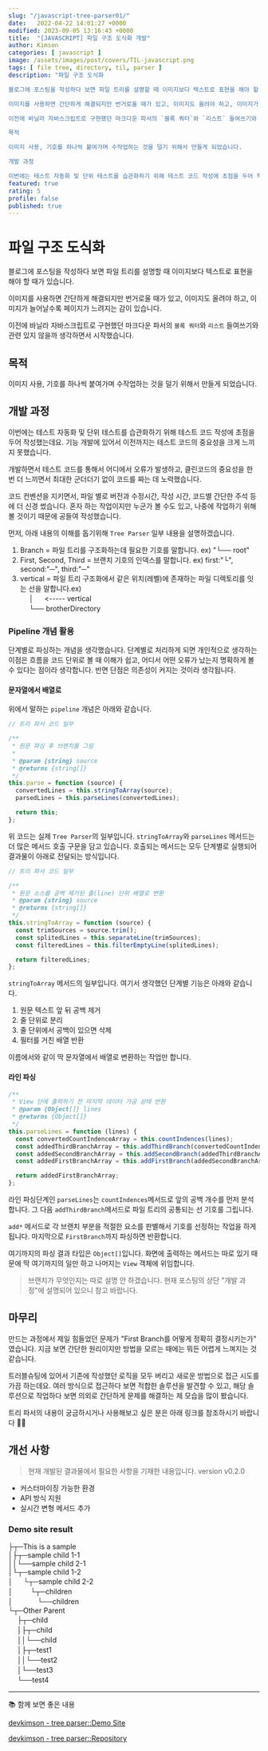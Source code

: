```yaml
---
slug: "/javascript-tree-parser01/"
date:   2022-04-22 14:01:27 +0000
modified: 2023-09-05 13:16:43 +0000
title:  "[JAVASCRIPT] 파일 구조 도식화 개발"
author: Kimson
categories: [ javascript ]
image: /assets/images/post/covers/TIL-javascript.png
tags: [ file tree, directory, til, parser ]
description: "파일 구조 도식화

블로그에 포스팅을 작성하다 보면 파일 트리를 설명할 때 이미지보다 텍스트로 표현을 해야 할 때가 있습니다.

이미지를 사용하면 간단하게 해결되지만 번거로울 때가 있고, 이미지도 올려야 하고, 이미지가 늘어날수록 페이지가 느려지는 감이 있습니다.

이전에 바닐라 자바스크립트로 구현했던 마크다운 파서의 `블록 쿼터`와 `리스트` 들여쓰기와 관련 있지 않을까 생각하면서 시작했습니다.

목적

이미지 사용, 기호를 하나씩 붙여가며 수작업하는 것을 덜기 위해서 만들게 되었습니다.

개발 과정

이번에는 테스트 자동화 및 단위 테스트를 습관화하기 위해 테스트 코드 작성에 초점을 두어 작성했는데요. 기능 개발에 있어서 이전까지는 테스트 코드의 중요성을 크게 느끼지 못했습니다."
featured: true
rating: 5
profile: false
published: true
---
```


# 파일 구조 도식화

블로그에 포스팅을 작성하다 보면 파일 트리를 설명할 때 이미지보다 텍스트로 표현을 해야 할 때가 있습니다.

이미지를 사용하면 간단하게 해결되지만 번거로울 때가 있고, 이미지도 올려야 하고, 이미지가 늘어날수록 페이지가 느려지는 감이 있습니다.

이전에 바닐라 자바스크립트로 구현했던 마크다운 파서의 `블록 쿼터`와 `리스트` 들여쓰기와 관련 있지 않을까 생각하면서 시작했습니다.

## 목적

이미지 사용, 기호를 하나씩 붙여가며 수작업하는 것을 덜기 위해서 만들게 되었습니다.

## 개발 과정

이번에는 테스트 자동화 및 단위 테스트를 습관화하기 위해 테스트 코드 작성에 초점을 두어 작성했는데요. 기능 개발에 있어서 이전까지는 테스트 코드의 중요성을 크게 느끼지 못했습니다.

개발하면서 테스트 코드를 통해서 어디에서 오류가 발생하고, 클린코드의 중요성을 한 번 더 느끼면서 최대한 군더더기 없이 코드를 짜는 데 노력했습니다.

코드 컨벤션을 지키면서, 파일 별로 버전과 수정시간, 작성 시간, 코드별 간단한 주석 등에 더 신경 썼습니다. 혼자 하는 작업이지만 누군가 볼 수도 있고, 나중에 작업하기 위해 볼 것이기 때문에 공들여 작성했습니다.

먼저, 아래 내용의 이해를 돕기위해 `Tree Parser` 일부 내용을 설명하겠습니다.

1. Branch = 파일 트리를 구조화하는데 필요한 기호를 말합니다. ex) "└── root"
2. First, Second, Third = 브랜치 기호의 인덱스를 말합니다. ex) first:"└", second:"─", third:"─"
3. vertical = 파일 트리 구조화에서 같은 위치(레벨)에 존재하는 파일 디렉토리를 잇는 선을 말합니다.ex)  
   　 │ 　 \<----- vertical  
   　 └── brotherDirectory

### Pipeline 개념 활용

단계별로 파싱하는 개념을 생각했습니다. 단계별로 처리하게 되면 개인적으로 생각하는 이점은 흐름을 코드 단위로 볼 때 이해가 쉽고, 어디서 어떤 오류가 났는지 명확하게 볼 수 있다는 점이라 생각합니다. 반면 단점은 의존성이 커지는 것이라 생각됩니다.

#### 문자열에서 배열로

위에서 말하는 `pipeline` 개념은 아래와 같습니다.

```javascript
// 트리 파서 코드 일부

/**
 * 원문 파싱 후 브랜치를 그림
 *
 * @param {string} source
 * @returns {string[]}
 */
this.parse = function (source) {
  convertedLines = this.stringToArray(source);
  parsedLines = this.parseLines(convertedLines);

  return this;
};
```

위 코드는 실제 `Tree Parser`의 일부입니다. `stringToArray`와 `parseLines` 메서드는 더 많은 메서드 호출 구문을 담고 있습니다. 호출되는 메서드는 모두 단계별로 실행되어 결과물이 아래로 전달되는 방식입니다.

```javascript
// 트리 파서 코드 일부

/**
 * 원문 소스를 공백 제거된 줄(line) 단위 배열로 변환
 * @param {string} source
 * @returns {string[]}
 */
this.stringToArray = function (source) {
  const trimSources = source.trim();
  const splitedLines = this.separateLine(trimSources);
  const filteredLines = this.filterEmptyLine(splitedLines);

  return filteredLines;
};
```

`stringToArray` 메서드의 일부입니다. 여기서 생각했던 단계별 기능은 아래와 같습니다.

1. 원문 텍스트 앞 뒤 공백 제거
2. 줄 단위로 분리
3. 줄 단위에서 공백이 있으면 삭제
4. 필터를 거친 배열 반환

이름에서와 같이 딱 문자열에서 배열로 변환하는 작업만 합니다.

#### 라인 파싱

```javascript
/**
 * View 단에 출력하기 전 마지막 데이터 가공 상태 반환
 * @param {Object[]} lines
 * @returns {Object[]}
 */
this.parseLines = function (lines) {
  const convertedCountIndenceArray = this.countIndences(lines);
  const addedThirdBranchArray = this.addThirdBranch(convertedCountIndenceArray);
  const addedSecondBranchArray = this.addSecondBranch(addedThirdBranchArray);
  const addedFirstBranchArray = this.addFirstBranch(addedSecondBranchArray);

  return addedFirstBranchArray;
};
```

라인 파싱단계인 `parseLines`는 `countIndences`메서드로 앞의 공백 개수를 먼저 분석합니다. 그 다음 `addThirdBranch`메서드로 파일 트리의 공통되는 선 기호를 그립니다.

`add*` 메서드로 각 브랜치 부분을 적절한 요소를 판별해서 기호를 선정하는 작업을 하게 됩니다. 마지막으로 `FirstBranch`까지 파싱하면 반환합니다.

여기까지의 파싱 결과 타입은 `Object[]`입니다. 화면에 출력하는 메서드는 따로 있기 때문에 딱 여기까지의 일만 하고 나머지는 `View` 객체에 위임합니다.

> 브랜치가 무엇인지는 따로 설명 안 하겠습니다. 현재 포스팅의 상단 "개발 과정"에 설명되어 있으니 참고 바랍니다.

## 마무리

만드는 과정에서 제일 힘들었던 문제가 "First Branch를 어떻게 정확히 결정시키는가" 였습니다. 지금 보면 간단한 원리이지만 방법을 모르는 때에는 뭐든 어렵게 느껴지는 것 같습니다.

트러블슈팅에 있어서 기존에 작성했던 로직을 모두 버리고 새로운 방법으로 접근 시도를 가끔 하는데요. 여러 방식으로 접근하다 보면 적합한 솔루션을 발견할 수 있고, 해당 솔루션으로 작업하다 보면 의외로 간단하게 문제를 해결하는 제 모습을 많이 봤습니다.

트리 파서의 내용이 궁금하시거나 사용해보고 싶은 분은 아래 링크를 참조하시기 바랍니다 🙇‍♂️

## 개선 사항

> 현재 개발된 결과물에서 필요한 사항을 기재한 내용입니다.
> version v0.2.0

- 커스터마이징 가능한 환경
- API 방식 지원
- 실시간 변형 메서드 추가

### Demo site result

├┬─This is a sample  
│├┬─sample child 1-1  
││└──sample child 2-1  
│└┬─sample child 1-2  
│ 　 └┬─sample child 2-2  
│ 　　 └┬─children  
│ 　　　 └──children  
└┬─Other Parent  
　 ├┬─child  
　 │├┬─child  
　 ││└──child  
　 │├┬─test1  
　 ││└──test2  
　 │└──test3  
　 └──test4

---

📚 함께 보면 좋은 내용

[devkimson - tree parser::Demo Site](https://kkn1125.github.io/treeparser/)

[devkimson - tree parser::Repository](https://github.com/kkn1125/treeparser/)
